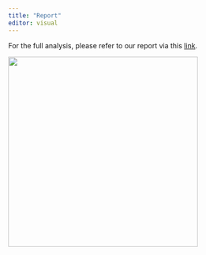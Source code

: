 ```yaml
---
title: "Report"
editor: visual
---
```


For the full analysis, please refer to our report via this [link](https://drive.google.com/file/d/1V2R7GhA5pDpg88z8RTk5h8JQBbKfpEhn/view?usp=sharing).

![](logo.png){fig-align="center" width="384"}
